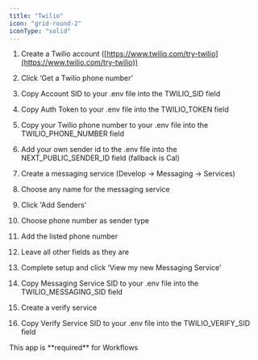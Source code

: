 ```yaml
---
title: "Twilio"
icon: "grid-round-2"
iconType: "solid"
---
```


1. Create a Twilio account ([https://www.twilio.com/try-twilio](https://www.twilio.com/try-twilio))

2. Click ‘Get a Twilio phone number’

3. Copy Account SID to your .env file into the TWILIO_SID field

4. Copy Auth Token to your .env file into the TWILIO_TOKEN field

5. Copy your Twilio phone number to your .env file into the TWILIO_PHONE_NUMBER field

6. Add your own sender id to the .env file into the NEXT_PUBLIC_SENDER_ID field (fallback is Cal)

7. Create a messaging service (Develop -> Messaging -> Services)

8. Choose any name for the messaging service

9. Click 'Add Senders'

10. Choose phone number as sender type

11. Add the listed phone number

12. Leave all other fields as they are

13. Complete setup and click ‘View my new Messaging Service’

14. Copy Messaging Service SID to your .env file into the TWILIO_MESSAGING_SID field

15. Create a verify service

16. Copy Verify Service SID to your .env file into the TWILIO_VERIFY_SID field

<Note>
This app is **required** for Workflows
</Note>